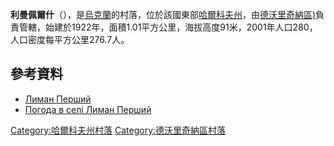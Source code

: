 {{coord|49|47|29|N|37|42|7|E|scale:100000_region:UA|display=title}}

'''利曼佩爾什'''（{{lang-uk|Лиман Перший}}），是[[烏克蘭|烏克蘭]]的村落，位於該國東部[[哈爾科夫州|哈爾科夫州]]，由[[德沃里奇納區)|德沃里奇納區)]]負責管轄，始建於1922年，面積1.01平方公里，海拔高度91米，2001年人口280，人口密度每平方公里276.7人。

==參考資料==
* [http://w1.c1.rada.gov.ua/pls/z7502/A005?rdat1=09.01.2009&rf7571=32854 Лиман Перший]{{dead link|date=2017年11月 |bot=InternetArchiveBot |fix-attempted=yes }}
* [http://weather.in.ua/ua/har'kovskaja/13311 Погода в селі Лиман Перший]{{Wayback|url=http://weather.in.ua/ua/har'kovskaja/13311 |date=20160323024106 }}

{{DEFAULTSORT:Лиман Перший}}
[[Category:哈爾科夫州村落|Category:哈爾科夫州村落]]
[[Category:德沃里奇納區村落|Category:德沃里奇納區村落]]


{{Kharkiv-geo-stub}}
